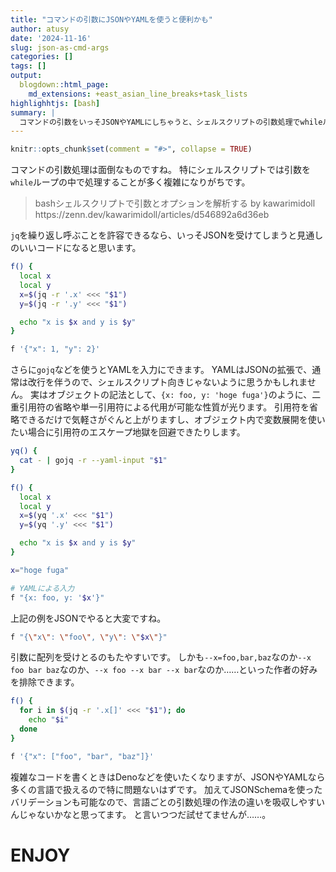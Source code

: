 ```yaml
---
title: "コマンドの引数にJSONやYAMLを使うと便利かも"
author: atusy
date: '2024-11-16'
slug: json-as-cmd-args
categories: []
tags: []
output:
  blogdown::html_page:
    md_extensions: +east_asian_line_breaks+task_lists
highlighhtjs: [bash]
summary: |
  コマンドの引数をいっそJSONやYAMLにしちゃうと、シェルスクリプトの引数処理でwhileループを回避できる、配列など複雑な値もJSONの枠組みで扱える、JSONSchemaでバリデーションできると、嬉しいことが沢山かも。
---
```


```r
knitr::opts_chunk$set(comment = "#>", collapse = TRUE)
```

コマンドの引数処理は面倒なものですね。
特にシェルスクリプトでは引数を`while`ループの中で処理することが多く複雑になりがちです。

> bashシェルスクリプトで引数とオプションを解析する by kawarimidoll \
> https://zenn.dev/kawarimidoll/articles/d546892a6d36eb

`jq`を繰り返し呼ぶことを許容できるなら、いっそJSONを受けてしまうと見通しのいいコードになると思います。

```bash
f() {
  local x
  local y
  x=$(jq -r '.x' <<< "$1")
  y=$(jq -r '.y' <<< "$1")

  echo "x is $x and y is $y"
}

f '{"x": 1, "y": 2}'
```

さらに`gojq`などを使うとYAMLを入力にできます。
YAMLはJSONの拡張で、通常は改行を伴うので、シェルスクリプト向きじゃないように思うかもしれません。
実はオブジェクトの記法として、`{x: foo, y: 'hoge fuga'}`のように、二重引用符の省略や単一引用符による代用が可能な性質が光ります。
引用符を省略できるだけで気軽さがぐんと上がりますし、オブジェクト内で変数展開を使いたい場合に引用符のエスケープ地獄を回避できたりします。

```bash
yq() {
  cat - | gojq -r --yaml-input "$1"
}

f() {
  local x
  local y
  x=$(yq '.x' <<< "$1")
  y=$(yq '.y' <<< "$1")

  echo "x is $x and y is $y"
}

x="hoge fuga"

# YAMLによる入力
f "{x: foo, y: '$x'}"
```

上記の例をJSONでやると大変ですね。

`````bash
f "{\"x\": \"foo\", \"y\": \"$x\"}"
`````

引数に配列を受けとるのもたやすいです。
しかも`--x=foo,bar,baz`なのか`--x foo bar baz`なのか、`--x foo --x bar --x bar`なのか……といった作者の好みを排除できます。

```bash
f() {
  for i in $(jq -r '.x[]' <<< "$1"); do
    echo "$i"
  done
}

f '{"x": ["foo", "bar", "baz"]}'
```

複雑なコードを書くときはDenoなどを使いたくなりますが、JSONやYAMLなら多くの言語で扱えるので特に問題ないはずです。
加えてJSONSchemaを使ったバリデーションも可能なので、言語ごとの引数処理の作法の違いを吸収しやすいんじゃないかなと思ってます。
と言いつつだ試せてませんが……。

# ENJOY
